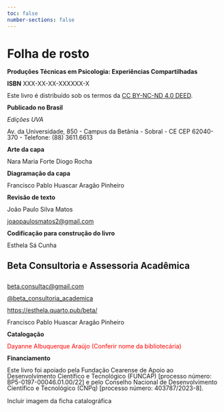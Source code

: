 ```yaml
---
toc: false
number-sections: false
---
```


# Folha de rosto {.unnumbered}

::::: {style="line-height: 1;"}
**Produções Técnicas em Psicologia: Experiências Compartilhadas**

**ISBN** XXX-XX-XX-XXXXXX-X

Este livro é distribuído sob os termos da [CC BY-NC-ND 4.0 DEED](https://creativecommons.org/licenses/by-nc-nd/4.0/){.external target="_blank"}.

**Publicado no Brasil**

*Edições UVA*

Av. da Universidade, 850 - Campus da Betânia - Sobral - CE CEP 62040-370 - Telefone: (88) 3611.6613

**Arte da capa**

Nara Maria Forte Diogo Rocha

**Diagramação da capa**

Francisco Pablo Huascar Aragão Pinheiro

**Revisão de texto**

João Paulo Silva Matos

::: {.callout-note appearance="simple" icon="false"}
[joaopaulosmatos2\@gmail.com](mailto:%20joaopaulosmatos2@gmail.com)
:::

**Codificação para construção do livro**

Esthela Sá Cunha

::: {.callout-note appearance="simple" icon="false"}
## Beta Consultoria e Assessoria Acadêmica

<br> [beta.consultac\@gmail.com](mailto:%20beta.consultac@gmail.com)

[\@beta_consultoria_academica](https://www.instagram.com/beta_consultoria_academica/ "Instagram"){.external target="_blank"}

[https://esthela.quarto.pub/beta/](https://esthela.quarto.pub/beta/){.external target="_blank"}
:::

Francisco Pablo Huascar Aragão Pinheiro

**Catalogação**

[Dayanne Albuquerque Araújo (Conferir nome da bibliotecária)]{style="color: red;"}

**Financiamento**

Este livro foi apoiado pela Fundação Cearense de Apoio ao Desenvolvimento Científico e Tecnológico (FUNCAP) \[processo número: BP5-0197-00046.01.00/22\] e pelo Conselho Nacional de Desenvolvimento Científico e Tecnológico (CNPq) \[processo número: 403787/2023-8\].
:::::

Incluir imagem da ficha catalográfica
